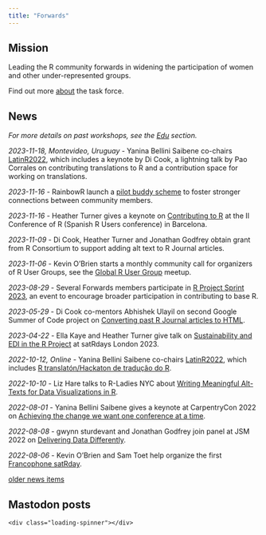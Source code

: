 ```yaml
---
title: "Forwards"
---
```


## Mission

Leading the R community forwards in widening the participation of women and other under-represented groups.

Find out more [about]() the task force.

<!-- responsive two column layout 
- one column switching to two columns on large screens and above  -->

:::: {.grid}

::: {.g-col-12 .g-col-lg-6}

## News

*For more details on past workshops, see the [Edu](edu) section.*

*2023-11-18, Montevideo, Uruguay* - Yanina Bellini Saibene co-chairs [LatinR2022](https://latin-r.com/), which includes a keynote by Di Cook, a lightning talk by Pao Corrales on contributing translations to R and a 
contribution space for working on translations.

*2023-11-16* - RainbowR launch a [pilot buddy scheme](https://rainbowr.netlify.app/posts/2023-11-16_introducing-buddies/) to foster stronger connections between community members.

*2023-11-16* - Heather Turner gives a keynote on 
[Contributing to R](https://hturner.github.io/IIConferenceOfR/) at the 
II Conference of R (Spanish R Users conference) in Barcelona.

*2023-11-09* - Di Cook, Heather Turner and Jonathan Godfrey obtain grant from R 
Consortium to support adding alt text to R Journal articles.

*2023-11-06* - Kevin O'Brien starts a monthly community call for organizers 
of R User Groups, see the [Global R User Group](https://www.meetup.com/globalr/) meetup.

*2023-08-29* - Several Forwards members participate in [R Project Sprint 2023](https://contributor.r-project.org/r-project-sprint-2023/), an event to 
encourage broader participation in contributing to base R.

*2023-05-29* - Di Cook co-mentors Abhishek Ulayil on second Google Summer of Code project on [Converting past R Journal articles to HTML](https://github.com/rstats-gsoc/gsoc2023/wiki/Converting-R-Journal-latex-documents-to-Rmarkdown-with-texor).

*2023-04-22* - Ella Kaye and Heather Turner give talk on [Sustainability and EDI in the R Project](https://www.youtube.com/watch?v=yW6kRqktYQU) at satRdays London 2023.

*2022-10-12, Online* - Yanina Bellini Saibene co-chairs [LatinR2022](https://latin-r.com/), which includes [R translatón/Hackaton de tradução do R](https://www.youtube.com/watch?v=5LURMdf1Uk8).

*2022-10-10* - Liz Hare talks to R-Ladies NYC about [Writing Meaningful Alt-Texts for Data Visualizations in R](https://lizharedogs.github.io/RLadiesNYAltText/#1).

*2022-08-01* - Yanina Bellini Saibene gives a keynote at CarpentryCon 2022 on [Achieving the change we want one conference at a time](https://yabellini.netlify.app/talk/keynote_carpentrycon_2022/).

*2022-08-08* - gwynn sturdevant and Jonathan Godfrey join panel at JSM 2022 on [Delivering Data Differently](https://ww2.amstat.org/meetings/jsm/2022/onlineprogram/AbstractDetails.cfm?abstractid=319247).

*2022-08-06* - Kevin O’Brien and Sam Toet help organize the first [Francophone satRday](https://satrdays.org/blog/2022/07/20/2022-francophone/).

[older news items](oldnews)

:::

::: {.g-col-12 .g-col-lg-6}

## Mastodon posts

<!-- 
Mastodon widget from https://gitlab.com/idotj/mastodon-embed-feed-timeline
 - options, e.g. number of toots, set in mastodon-timeline.js
 - height of mt-container set in mastodon-timeline.css 
 (if max toots greater than height, will add scroll bar)
 -->
<link rel="stylesheet" href="mastodon-timeline.css" />
<script src="mastodon-timeline.js"></script>

<div class="mt-container">
  <div id="mt-body" class="mt-body" role="feed">
    <div class="loading-spinner"></div>
  </div>
</div>

:::

:::
